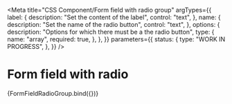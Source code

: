 <!-- @license CC0-1.0 -->


<Meta
  title="CSS Component/Form field with radio group"
  argTypes={{
    label: {
      description: "Set the content of the label",
      control: "text",
    },
    name: {
      description: "Set the name of the radio button",
      control: "text",
    },
    options: {
      description: "Options for which there must be a the radio button",
      type: {
        name: "array",
        required: true,
      },
    },
  }}
  parameters={{
    status: {
      type: "WORK IN PROGRESS",
    },
  }}
/>

# Form field with radio

<Canvas>
  <Story
    name="Form field with radio group"
    args={{
      label: "Which option do you like best?",
      name: "radiobutton",
      options: [
        {
          label: "Option 1",
          value: "1",
        },
        {
          checked: true,
          label: "Option 2",
          value: "2",
        },
        {
          label: "Option 3",
          value: "3",
        },
      ],
    }}
  >
    {FormFieldRadioGroup.bind({})}
  </Story>
</Canvas>

<ArgsTable story="Form field with radio group" />
